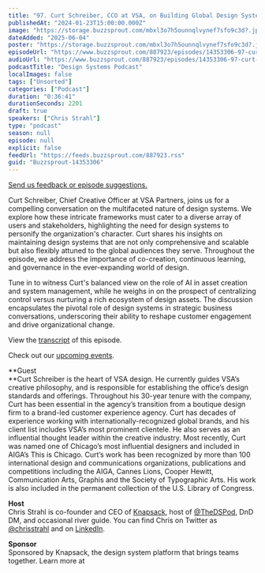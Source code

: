 ```yaml
---
title: "97. Curt Schreiber, CCO at VSA, on Building Global Design Systems for Scale"
publishedAt: "2024-01-23T15:00:00.000Z"
image: "https://storage.buzzsprout.com/mbxl3o7h5ounnqlvynef7sfo9c3d?.jpg"
dateAdded: "2025-06-04"
poster: "https://storage.buzzsprout.com/mbxl3o7h5ounnqlvynef7sfo9c3d?.jpg"
episodeUrl: "https://www.buzzsprout.com/887923/episodes/14353306-97-curt-schreiber-cco-at-vsa-on-building-global-design-systems-for-scale.mp3"
audioUrl: "https://www.buzzsprout.com/887923/episodes/14353306-97-curt-schreiber-cco-at-vsa-on-building-global-design-systems-for-scale.mp3"
podcastTitle: "Design Systems Podcast"
localImages: false
tags: ["Unsorted"]
categories: ["Podcast"]
duration: "0:36:41"
durationSeconds: 2201
draft: true
speakers: ["Chris Strahl"]
type: "podcast"
season: null
episode: null
explicit: false
feedUrl: "https://feeds.buzzsprout.com/887923.rss"
guid: "Buzzsprout-14353306"
---
```

[Send us feedback or episode suggestions.](https://www.buzzsprout.com/twilio/text_messages/887923/open_sms)

Curt Schreiber, Chief Creative Officer at VSA Partners, joins us for a compelling conversation on the multifaceted nature of design systems. We explore how these intricate frameworks must cater to a diverse array of users and stakeholders, highlighting the need for design systems to personify the organization's character. Curt shares his insights on maintaining design systems that are not only comprehensive and scalable but also flexibly attuned to the global audiences they serve. Throughout the episode, we address the importance of co-creation, continuous learning, and governance in the ever-expanding world of design.

Tune in to witness Curt's balanced view on the role of AI in asset creation and system management, while he weighs in on the prospect of centralizing control versus nurturing a rich ecosystem of design assets. The discussion encapsulates the pivotal role of design systems in strategic business conversations, underscoring their ability to reshape customer engagement and drive organizational change.

View the [transcript](https://docs.google.com/document/d/1d7He5S6-vLdkI4Z_M4zuM4n8O1RW1-dgS1AkQz5YwqQ/edit?usp=sharing) of this episode.

Check out our [upcoming events](https://www.knapsack.cloud/events).  

**Guest  
**Curt Schreiber is the heart of VSA design. He currently guides VSA’s creative philosophy, and is responsible for establishing the office’s design standards and offerings. Throughout his 30-year tenure with the company, Curt has been essential in the agency’s transition from a boutique design firm to a brand-led customer experience agency. Curt has decades of experience working with internationally-recognized global brands, and his client list includes VSA’s most prominent clientele. He also serves as an influential thought leader within the creative industry. Most recently, Curt was named one of Chicago’s most influential designers and included in AIGA’s This is Chicago. Curt’s work has been recognized by more than 100 international design and communications organizations, publications and competitions including the AIGA, Cannes Lions, Cooper Hewitt, Communication Arts, Graphis and the Society of Typographic Arts. His work is also included in the permanent collection of the U.S. Library of Congress.  
  
**Host**  
Chris Strahl is co-founder and CEO of [Knapsack](https://www.knapsack.cloud/), host of [@TheDSPod](https://twitter.com/thedspod), DnD DM, and occasional river guide. You can find Chris on Twitter as [@chrisstrahl](https://twitter.com/chrisstrahl) and on [LinkedIn](https://www.linkedin.com/in/chrisstrahl/).  
  
**Sponsor**  
Sponsored by Knapsack, the design system platform that brings teams together. Learn more at

